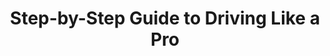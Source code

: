 ---
title: 'Step-by-Step Guide to Driving Like a Pro'
description: 'Discover the specific steps for driving like a pro'
icon: 'money-check-dollar'
sidebarTitle: "Car-buying tips"
---